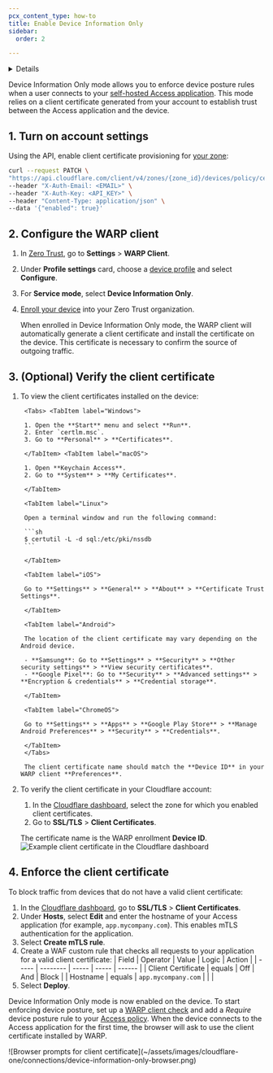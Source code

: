 ```yaml
---
pcx_content_type: how-to
title: Enable Device Information Only
sidebar:
  order: 2

---
```



<Details header="Feature availability">

| System   | Availability |
| ---------| -------------|
| Windows  | ✅           |
| macOS    | ✅           |
| Linux    | ✅           |
| iOS      | ✅           |
| Android  | ✅           |
| ChromeOS | ✅           |

</Details>

Device Information Only mode allows you to enforce device posture rules when a user connects to your [self-hosted Access application](/cloudflare-one/applications/configure-apps/self-hosted-public-app/). This mode relies on a client certificate generated from your account to establish trust between the Access application and the device.

## 1. Turn on account settings

Using the API, enable client certificate provisioning for [your zone](/fundamentals/account/find-account-and-zone-ids/):

   ```bash
   curl --request PATCH \
   "https://api.cloudflare.com/client/v4/zones/{zone_id}/devices/policy/certificates" \
   --header "X-Auth-Email: <EMAIL>" \
   --header "X-Auth-Key: <API_KEY>" \
   --header "Content-Type: application/json" \
   --data '{"enabled": true}'
   ```

## 2. Configure the WARP client

1. In [Zero Trust](https://one.dash.cloudflare.com), go to **Settings** > **WARP Client**.

2. Under  **Profile settings** card, choose a [device profile](/cloudflare-one/connections/connect-devices/warp/configure-warp/device-profiles/) and select **Configure**.

3. For **Service mode**, select **Device Information Only**.

4. [Enroll your device](/cloudflare-one/connections/connect-devices/warp/deployment/manual-deployment/) into your Zero Trust organization.

   When enrolled in Device Information Only mode, the WARP client will automatically generate a client certificate and install the certificate on the device. This certificate is necessary to confirm the source of outgoing traffic.

## 3. (Optional) Verify the client certificate

1. To view the client certificates installed on the device:

		<Tabs> <TabItem label="Windows">

		1. Open the **Start** menu and select **Run**.
		2. Enter `certlm.msc`.
		3. Go to **Personal** > **Certificates**.

		</TabItem> <TabItem label="macOS">

		1. Open **Keychain Access**.
		2. Go to **System** > **My Certificates**.

		</TabItem>

		<TabItem label="Linux">

		Open a terminal window and run the following command:

		```sh
		$ certutil -L -d sql:/etc/pki/nssdb
		```

		</TabItem>

		<TabItem label="iOS">

		Go to **Settings** > **General** > **About** > **Certificate Trust Settings**.

		</TabItem>

		<TabItem label="Android">

		The location of the client certificate may vary depending on the Android device.

		- **Samsung**: Go to **Settings** > **Security** > **Other security settings** > **View security certificates**.
		- **Google Pixel**: Go to **Security** > **Advanced settings** > **Encryption & credentials** > **Credential storage**.

		</TabItem>

		<TabItem label="ChromeOS">

		Go to **Settings** > **Apps** > **Google Play Store** > **Manage Android Preferences** > **Security** > **Credentials**.

		</TabItem>
		</Tabs>

		The client certificate name should match the **Device ID** in your WARP client **Preferences**.

2. To verify the client certificate in your Cloudflare account:

   1. In the [Cloudflare dashboard](https://dash.cloudflare.com/), select the zone for which you enabled client certificates.
   2. Go to **SSL/TLS** > **Client Certificates**.

   The certificate name is the WARP enrollment **Device ID**.
   ![Example client certificate in the Cloudflare dashboard](~/assets/images/cloudflare-one/connections/device-information-only-cert.png)

## 4. Enforce the client certificate

To block traffic from devices that do not have a valid client certificate:

1. In the [Cloudflare dashboard](https://dash.cloudflare.com/), go to **SSL/TLS** > **Client Certificates**.
2. Under **Hosts**, select **Edit** and enter the hostname of your Access application (for example, `app.mycompany.com`). This enables mTLS authentication for the application.
3. Select **Create mTLS rule**.
4. Create a WAF custom rule that checks all requests to your application for a valid client certificate:
    | Field | Operator | Value | Logic | Action |
    | ----- | -------- | ----- | ----- | ------ |
    | Client Certificate | equals | Off | And | Block |
    | Hostname | equals |  `app.mycompany.com` | | |
5. Select **Deploy**.

Device Information Only mode is now enabled on the device. To start enforcing device posture, set up a [WARP client check](/cloudflare-one/identity/devices/warp-client-checks/) and add a *Require* device posture rule to your [Access policy](/cloudflare-one/policies/access/). When the device connects to the Access application for the first time, the browser will ask to use the client certificate installed by WARP.

<Width size="large">
![Browser prompts for client certificate](~/assets/images/cloudflare-one/connections/device-information-only-browser.png)
</Width>